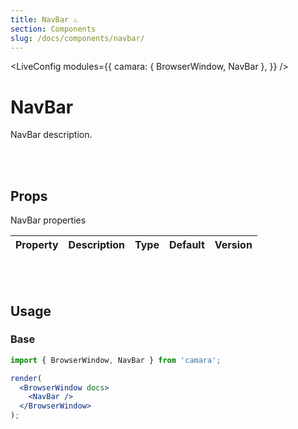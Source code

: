 ```yaml
---
title: NavBar ⚠️
section: Components
slug: /docs/components/navbar/
---
```



<!-- Define `camara` module as `{ BrowserWindow }` -->

<LiveConfig
  modules={{
    camara: { BrowserWindow, NavBar },
  }}
/>

# NavBar

NavBar description.

<br></br>

## Props

NavBar properties

| Property | Description | Type | Default | Version |
| -------- | ----------- | ---- | ------- | ------- |

<br></br>

## Usage

### Base

```jsx live noInline
import { BrowserWindow, NavBar } from 'camara';

render(
  <BrowserWindow docs>
    <NavBar />
  </BrowserWindow>
);
```
